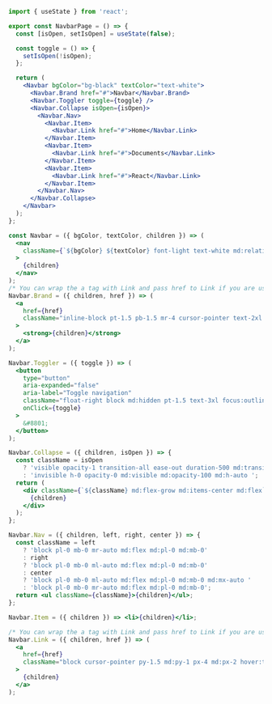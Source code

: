 ```jsx
import { useState } from 'react';

export const NavbarPage = () => {
  const [isOpen, setIsOpen] = useState(false);

  const toggle = () => {
    setIsOpen(!isOpen);
  };

  return (
    <Navbar bgColor="bg-black" textColor="text-white">
      <Navbar.Brand href="#">Navbar</Navbar.Brand>
      <Navbar.Toggler toggle={toggle} />
      <Navbar.Collapse isOpen={isOpen}>
        <Navbar.Nav>
          <Navbar.Item>
            <Navbar.Link href="#">Home</Navbar.Link>
          </Navbar.Item>
          <Navbar.Item>
            <Navbar.Link href="#">Documents</Navbar.Link>
          </Navbar.Item>
          <Navbar.Item>
            <Navbar.Link href="#">React</Navbar.Link>
          </Navbar.Item>
        </Navbar.Nav>
      </Navbar.Collapse>
    </Navbar>
  );
};

const Navbar = ({ bgColor, textColor, children }) => (
  <nav
    className={`${bgColor} ${textColor} font-light text-white md:relative md:flex md:items-center shadow py-2 px-4 md:flex md:flex-row md:justify-start`}
  >
    {children}
  </nav>
);
/* You can wrap the a tag with Link and pass href to Link if you are using either Create-React-App, Next.js or Gatsby */
Navbar.Brand = ({ children, href }) => (
  <a
    href={href}
    className="inline-block pt-1.5 pb-1.5 mr-4 cursor-pointer text-2xl font-bold whitespace-nowrap hover:text-gray-400"
  >
    <strong>{children}</strong>
  </a>
);

Navbar.Toggler = ({ toggle }) => (
  <button
    type="button"
    aria-expanded="false"
    aria-label="Toggle navigation"
    className="float-right block md:hidden pt-1.5 text-3xl focus:outline-none focus:shadow"
    onClick={toggle}
  >
    &#8801;
  </button>
);

Navbar.Collapse = ({ children, isOpen }) => {
  const className = isOpen
    ? 'visible opacity-1 transition-all ease-out duration-500 md:transition-none'
    : 'invisible h-0 opacity-0 md:visible md:opacity-100 md:h-auto ';
  return (
    <div className={`${className} md:flex-grow md:items-center md:flex`}>
      {children}
    </div>
  );
};

Navbar.Nav = ({ children, left, right, center }) => {
  const className = left
    ? 'block pl-0 mb-0 mr-auto md:flex md:pl-0 md:mb-0'
    : right
    ? 'block pl-0 mb-0 ml-auto md:flex md:pl-0 md:mb-0'
    : center
    ? 'block pl-0 mb-0 ml-auto md:flex md:pl-0 md:mb-0 md:mx-auto '
    : 'block pl-0 mb-0 mr-auto md:flex md:pl-0 md:mb-0';
  return <ul className={className}>{children}</ul>;
};

Navbar.Item = ({ children }) => <li>{children}</li>;

/* You can wrap the a tag with Link and pass href to Link if you are using either Create-React-App, Next.js or Gatsby */
Navbar.Link = ({ children, href }) => (
  <a
    href={href}
    className="block cursor-pointer py-1.5 md:py-1 px-4 md:px-2 hover:text-gray-400 font-medium"
  >
    {children}
  </a>
);
```
